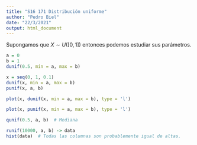 ---
title: "S16 171 Distribución uniforme"
author: "Pedro Biel"
date: "22/3/2021"
output: html_document
---

Supongamos que $X\sim U([0, 1])$ entonces podemos estudiar sus parámetros.

```{r}
a = 0
b = 1
dunif(0.5, min = a, max = b)

x = seq(0, 1, 0.1)
dunif(x, min = a, max = b)
punif(x, a, b)

```

```{r}
plot(x, dunif(x, min = a, max = b), type = 'l')
```


```{r}
plot(x, punif(x, min = a, max = b), type = 'l')
```

```{r}
qunif(0.5, a, b)  # Mediana
```

```{r}
runif(10000, a, b) -> data
hist(data)  # Todas las columnas son probablemente igual de altas.
```


